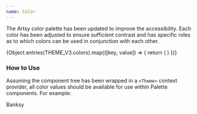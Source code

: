 ```yaml
---
name: Color
---
```


The Artsy color palette has been updated to improve the accessibility. Each
color has been adjusted to ensure sufficient contrast and has specific roles as
to which colors can be used in conjunction with each other.

<Spacer my={4} />

<Flex flexWrap="wrap">
  {Object.entries(THEME_V3.colors).map(([key, value]) => {
    return (
      <Box pr={2} pb={2}>
        <ColorComponent color={key} />
      </Box>
    )
  })}
</Flex>

### How to Use

Assuming the component tree has been wrapped in a `<Theme>` context provider,
all color values should be available for use within Palette components. For example:

<Playground>
	<BorderBox backgroundColor='black5'>
		<Text color='brand'>Banksy</Text>
	</BorderBox>
</Playground>
